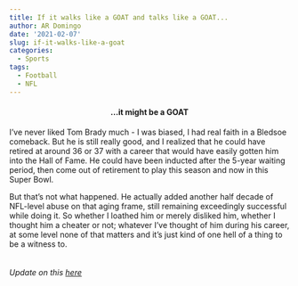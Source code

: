 ```yaml
---
title: If it walks like a GOAT and talks like a GOAT...
author: AR Domingo
date: '2021-02-07'
slug: if-it-walks-like-a-goat
categories:
  - Sports
tags:
  - Football
  - NFL
---
```


<center>
#### ...it might be a GOAT
</center>

I've never liked Tom Brady much - I was biased, I had real faith in a Bledsoe comeback.  But he is still really good, and I realized that he could have retired at around 36 or 37 with a career that would have easily gotten him into the Hall of Fame.  He could have been inducted after the 5-year waiting period, then come out of retirement to play this season and now in this Super Bowl.

But that's not what happened.  He actually added another half decade of NFL-level abuse on that aging frame, still remaining exceedingly successful while doing it.  So whether I loathed him or merely disliked him, whether I thought him a cheater or not; whatever I've thought of him during his career, at some level none of that matters and it's just kind of one hell of a thing to be a witness to.
<br><br><br>
*Update on this* [*here*](https://repartee-per-se.netlify.app/post/no-it-really-might-be-a-goat/)

